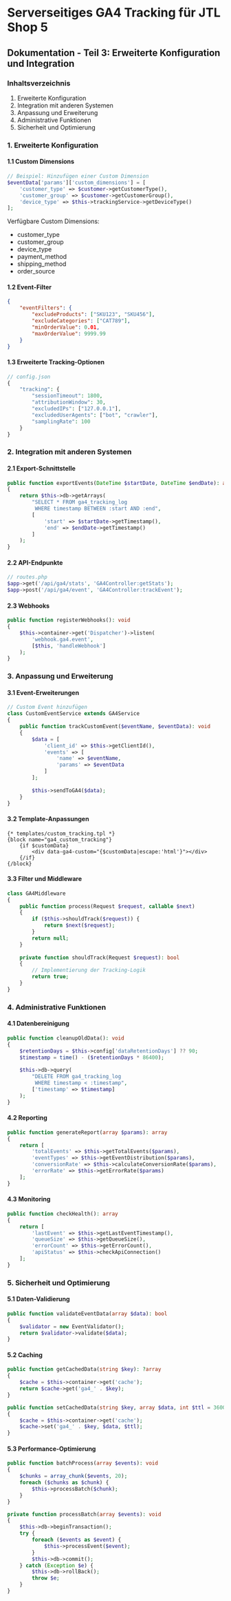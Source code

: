 # Serverseitiges GA4 Tracking für JTL Shop 5
## Dokumentation - Teil 3: Erweiterte Konfiguration und Integration

### Inhaltsverzeichnis
1. Erweiterte Konfiguration
2. Integration mit anderen Systemen
3. Anpassung und Erweiterung
4. Administrative Funktionen
5. Sicherheit und Optimierung

### 1. Erweiterte Konfiguration

#### 1.1 Custom Dimensions
```php
// Beispiel: Hinzufügen einer Custom Dimension
$eventData['params']['custom_dimensions'] = [
    'customer_type' => $customer->getCustomerType(),
    'customer_group' => $customer->getCustomerGroup(),
    'device_type' => $this->trackingService->getDeviceType()
];
```

Verfügbare Custom Dimensions:
- customer_type
- customer_group
- device_type
- payment_method
- shipping_method
- order_source

#### 1.2 Event-Filter
```json
{
    "eventFilters": {
        "excludeProducts": ["SKU123", "SKU456"],
        "excludeCategories": ["CAT789"],
        "minOrderValue": 0.01,
        "maxOrderValue": 9999.99
    }
}
```

#### 1.3 Erweiterte Tracking-Optionen
```php
// config.json
{
    "tracking": {
        "sessionTimeout": 1800,
        "attributionWindow": 30,
        "excludedIPs": ["127.0.0.1"],
        "excludedUserAgents": ["bot", "crawler"],
        "samplingRate": 100
    }
}
```

### 2. Integration mit anderen Systemen

#### 2.1 Export-Schnittstelle
```php
public function exportEvents(DateTime $startDate, DateTime $endDate): array
{
    return $this->db->getArrays(
        "SELECT * FROM ga4_tracking_log 
         WHERE timestamp BETWEEN :start AND :end",
        [
            'start' => $startDate->getTimestamp(),
            'end' => $endDate->getTimestamp()
        ]
    );
}
```

#### 2.2 API-Endpunkte
```php
// routes.php
$app->get('/api/ga4/stats', 'GA4Controller:getStats');
$app->post('/api/ga4/event', 'GA4Controller:trackEvent');
```

#### 2.3 Webhooks
```php
public function registerWebhooks(): void
{
    $this->container->get('Dispatcher')->listen(
        'webhook.ga4.event',
        [$this, 'handleWebhook']
    );
}
```

### 3. Anpassung und Erweiterung

#### 3.1 Event-Erweiterungen
```php
// Custom Event hinzufügen
class CustomEventService extends GA4Service
{
    public function trackCustomEvent($eventName, $eventData): void
    {
        $data = [
            'client_id' => $this->getClientId(),
            'events' => [
                'name' => $eventName,
                'params' => $eventData
            ]
        ];
        
        $this->sendToGA4($data);
    }
}
```

#### 3.2 Template-Anpassungen
```smarty
{* templates/custom_tracking.tpl *}
{block name="ga4_custom_tracking"}
    {if $customData}
        <div data-ga4-custom="{$customData|escape:'html'}"></div>
    {/if}
{/block}
```

#### 3.3 Filter und Middleware
```php
class GA4Middleware
{
    public function process(Request $request, callable $next)
    {
        if ($this->shouldTrack($request)) {
            return $next($request);
        }
        return null;
    }
    
    private function shouldTrack(Request $request): bool
    {
        // Implementierung der Tracking-Logik
        return true;
    }
}
```

### 4. Administrative Funktionen

#### 4.1 Datenbereinigung
```php
public function cleanupOldData(): void
{
    $retentionDays = $this->config['dataRetentionDays'] ?? 90;
    $timestamp = time() - ($retentionDays * 86400);
    
    $this->db->query(
        "DELETE FROM ga4_tracking_log 
         WHERE timestamp < :timestamp",
        ['timestamp' => $timestamp]
    );
}
```

#### 4.2 Reporting
```php
public function generateReport(array $params): array
{
    return [
        'totalEvents' => $this->getTotalEvents($params),
        'eventTypes' => $this->getEventDistribution($params),
        'conversionRate' => $this->calculateConversionRate($params),
        'errorRate' => $this->getErrorRate($params)
    ];
}
```

#### 4.3 Monitoring
```php
public function checkHealth(): array
{
    return [
        'lastEvent' => $this->getLastEventTimestamp(),
        'queueSize' => $this->getQueueSize(),
        'errorCount' => $this->getErrorCount(),
        'apiStatus' => $this->checkApiConnection()
    ];
}
```

### 5. Sicherheit und Optimierung

#### 5.1 Daten-Validierung
```php
public function validateEventData(array $data): bool
{
    $validator = new EventValidator();
    return $validator->validate($data);
}
```

#### 5.2 Caching
```php
public function getCachedData(string $key): ?array
{
    $cache = $this->container->get('cache');
    return $cache->get('ga4_' . $key);
}

public function setCachedData(string $key, array $data, int $ttl = 3600): void
{
    $cache = $this->container->get('cache');
    $cache->set('ga4_' . $key, $data, $ttl);
}
```

#### 5.3 Performance-Optimierung
```php
public function batchProcess(array $events): void
{
    $chunks = array_chunk($events, 20);
    foreach ($chunks as $chunk) {
        $this->processBatch($chunk);
    }
}

private function processBatch(array $events): void
{
    $this->db->beginTransaction();
    try {
        foreach ($events as $event) {
            $this->processEvent($event);
        }
        $this->db->commit();
    } catch (Exception $e) {
        $this->db->rollBack();
        throw $e;
    }
}
```